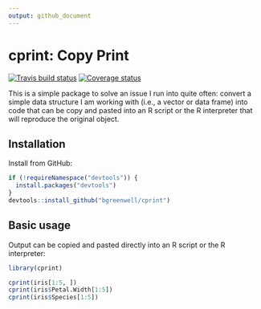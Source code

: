 ```yaml
---
output: github_document
---
```


# cprint: Copy Print

[![Travis build status](https://travis-ci.org/bgreenwell/cprint.svg?branch=master)](https://travis-ci.org/bgreenwell/cprint)
[![Coverage status](https://codecov.io/gh/bgreenwell/cprint/branch/master/graph/badge.svg)](https://codecov.io/github/bgreenwell/cprint?branch=master)

This is a simple package to solve an issue I run into quite often: convert a simple data structure I am working with (i.e., a vector or data frame) into code that can be copy and pasted into an R script or the R interpreter that will reproduce the original object.


## Installation

Install from GitHub:

```r
if (!requireNamespace("devtools")) {
  install.packages("devtools")
}
devtools::install_github("bgreenwell/cprint")
```


## Basic usage

Output can be copied and pasted directly into an R script or the R interpreter:

```r
library(cprint)

cprint(iris[1:5, ])
cprint(iris$Petal.Width[1:5])
cprint(iris$Species[1:5])
```
